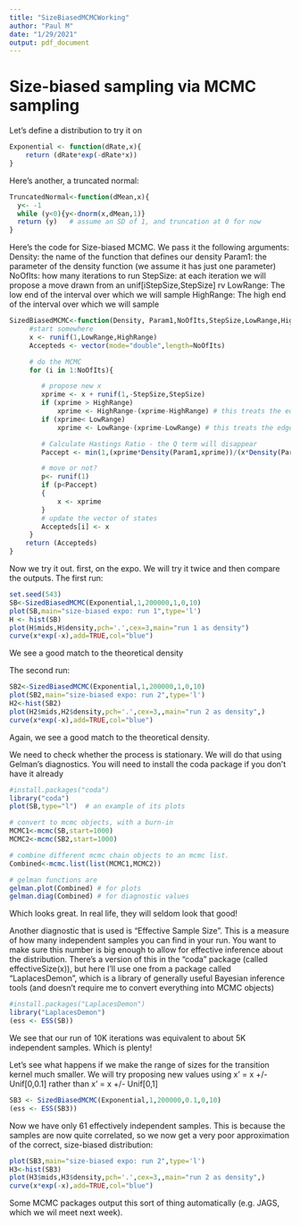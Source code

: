 ```yaml
---
title: "SizeBiasedMCMCWorking"
author: "Paul M"
date: "1/29/2021"
output: pdf_document
---
```

# Size-biased sampling via MCMC sampling

Let's define a distribution to try it on
```r
Exponential <- function(dRate,x){
	return (dRate*exp(-dRate*x))
}
```

Here's another, a truncated normal:
```r
TruncatedNormal<-function(dMean,x){
  y<- -1
  while (y<0){y<-dnorm(x,dMean,1)}
  return (y)   # assume an SD of 1, and truncation at 0 for now
}
```


Here's the code for Size-biased MCMC. We pass it the following arguments:
Density: the name of the function that defines our density
Param1: the parameter of the density function (we assume it has just one parameter)
NoOfIts: how many iterations to run
StepSize: at each iteration we will propose a move drawn from an unif[iStepSize,StepSize] rv 
LowRange: The low end of the interval over which we will sample
HighRange: The high end of the interval over which we will sample

```r
SizedBiasedMCMC<-function(Density, Param1,NoOfIts,StepSize,LowRange,HighRange){
	 #start somewhere
	 x <- runif(1,LowRange,HighRange)
	 Accepteds <- vector(mode="double",length=NoOfIts)

	 # do the MCMC
	 for (i in 1:NoOfIts){

	 	# propose new x
	 	xprime <- x + runif(1,-StepSize,StepSize)
		if (xprime > HighRange)
			xprime <- HighRange-(xprime-HighRange) # this treats the edge of the range as a 'reflecting boundary'.
		if (xprime< LowRange)
			xprime <- LowRange-(xprime-LowRange) # this treats the edge of the range as a 'reflecting boundary'.

		# Calculate Hastings Ratio - the Q term will disappear
		Paccept <- min(1,(xprime*Density(Param1,xprime))/(x*Density(Param1,x)))

		# move or not?
		p<- runif(1)
		if (p<Paccept)
		{
			x <- xprime
		}
		# update the vector of states
		Accepteds[i] <- x
	 }
	return (Accepteds)
}
```

Now we try it out. first, on the expo. We will try it twice and then compare the outputs.
The first run:
```r
set.seed(543)
SB<-SizedBiasedMCMC(Exponential,1,200000,1,0,10)
plot(SB,main="size-biased expo: run 1",type='l')
H <- hist(SB)
plot(H$mids,H$density,pch='.',cex=3,main="run 1 as density")
curve(x*exp(-x),add=TRUE,col="blue")
```

We see a good match to the theoretical density

The second run:
```r
SB2<-SizedBiasedMCMC(Exponential,1,200000,1,0,10)
plot(SB2,main="size-biased expo: run 2",type='l')
H2<-hist(SB2) 
plot(H2$mids,H2$density,pch='.',cex=3,,main="run 2 as density",)
curve(x*exp(-x),add=TRUE,col="blue")
```

Again, we see a good match to the theoretical density.


We need to check whether the process is stationary. 
We will do that using Gelman's diagnostics.
You will need to install the coda package if you don't have it already
```r
#install.packages("coda")
library("coda")
plot(SB,type="l")  # an example of its plots

# convert to mcmc objects, with a burn-in
MCMC1<-mcmc(SB,start=1000)
MCMC2<-mcmc(SB2,start=1000)

# combine different mcmc chain objects to an mcmc list.
Combined<-mcmc.list(list(MCMC1,MCMC2))

# gelman functions are
gelman.plot(Combined) # for plots
gelman.diag(Combined) # for diagnostic values
```

Which looks great. In real life, they will seldom look that good!

Another diagnostic that is used is "Effective Sample Size". This is a measure of how many independent samples you can find in your run. You want to make sure this number is big enough to allow for effective inference about the distribution. There's a version of this in the "coda" package (called effectiveSize(x)), but here I'll use one from a package called "LaplacesDemon", which is a library of generally useful Bayesian inference tools (and doesn't require me to convert everything into MCMC objects)
```r
#install.packages("LaplacesDemon")
library("LaplacesDemon")
(ess <- ESS(SB))
```
We see that our run of 10K iterations was equivalent to about 5K independent samples. Which is plenty!

Let's see what happens if we make the range of sizes for the transition kernel much smaller.
We will try proposing new values using x' = x +/- Unif[0,0.1] rather than x' = x +/- Unif[0,1]

```r
SB3 <- SizedBiasedMCMC(Exponential,1,200000,0.1,0,10)
(ess <- ESS(SB3))
```

Now we have only 61 effectively independent samples. This is because the samples are now quite correlated, so we now get a very poor approximation of the correct, size-biased distribution:
```r
plot(SB3,main="size-biased expo: run 2",type='l')
H3<-hist(SB3) 
plot(H3$mids,H3$density,pch='.',cex=3,,main="run 2 as density",)
curve(x*exp(-x),add=TRUE,col="blue")
```


Some MCMC packages output this sort of thing automatically (e.g. JAGS, which we wil meet next week).

